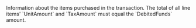   
<ParamField body="LineItems" type="array (object)" required>
Information about the items purchased in the transaction. The total of all line items' `UnitAmount` and `TaxAmount` must equal the `DebitedFunds` amount.

<Expandable title="properties">
<Name/>
<Quantity/>
<UnitAmount/>
<TaxAmount/>
<Sku_Klarna/>
<Category_Klarna/>
</Expandable> 
</ParamField>